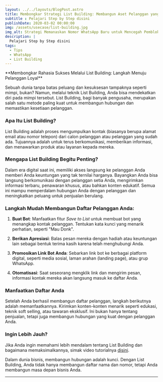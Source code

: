 ```yaml
---
layout: ../../layouts/BlogPost.astro
title: Membongkar Strategi List Building: Membangun Aset Pelanggan yang Loyal.
subtitle : Pelajari Step by Step disini
publishDate: 2020-03-02 00:00:00
img: /assets/usecase/list-building.jpg
img_alt: Strategi Memanaskan Nomor WhatsApp Baru untuk Mencegah Pemblokiran
description: |
  Pelajari Step by Step disini
tags:
  - Tips
  - WhatsApp
  - List Building
---
```

<p></p>
**Membongkar Rahasia Sukses Melalui List Building: Langkah Menuju Pelanggan Loyal**

Sebuah dunia tanpa batas peluang dan kesuksesan tampaknya seperti mimpi, bukan? Namun, melalui teknik List Building, Anda bisa mendekatkan diri pada mimpi tersebut. List Building, bagi banyak pengusaha, merupakan salah satu metode paling kuat untuk membangun hubungan dan memastikan kesetiaan pelanggan.

### **Apa Itu List Building?**

List Building adalah proses mengumpulkan kontak (biasanya berupa alamat email atau nomor telepon) dari calon pelanggan atau pelanggan yang sudah ada. Tujuannya adalah untuk terus berkomunikasi, memberikan informasi, dan menawarkan produk atau layanan kepada mereka.

### **Mengapa List Building Begitu Penting?**

Dalam era digital saat ini, memiliki akses langsung ke pelanggan Anda memberi Anda keuntungan yang tak ternilai harganya. Bayangkan Anda bisa langsung berkomunikasi dengan pelanggan setia Anda, mengirimkan informasi terbaru, penawaran khusus, atau bahkan konten edukatif. Semua ini mampu memperdalam hubungan Anda dengan pelanggan dan meningkatkan peluang untuk penjualan berulang.

### **Langkah Mudah Membangun Daftar Pelanggan Anda:**

1. **Buat Bot**: Manfaatkan fitur *Save to List* untuk membuat bot yang menangkap kontak pelanggan. Tentukan kata kunci yang menarik perhatian, seperti "Mau Donk".
   
2. **Berikan Apresiasi**: Balas pesan mereka dengan hadiah atau keuntungan lain sebagai bentuk terima kasih karena telah menghubungi Anda.
   
3. **Promosikan Link Bot Anda**: Sebarkan link bot ke berbagai platform digital, seperti media sosial, laman arahan (landing page), atau grup WhatsApp.
   
4. **Otomatisasi**: Saat seseorang mengklik link dan mengirim pesan, informasi kontak mereka akan langsung masuk ke daftar Anda.

### **Manfaatkan Daftar Anda**

Setelah Anda berhasil membangun daftar pelanggan, langkah berikutnya adalah memanfaatkannya. Kirimkan konten-konten menarik seperti edukasi, teknik soft selling, atau tawaran eksklusif. Ini bukan hanya tentang penjualan, tetapi juga membangun hubungan yang kuat dengan pelanggan Anda.

### **Ingin Lebih Jauh?**
Jika Anda ingin memahami lebih mendalam tentang List Building dan bagaimana memaksimalkannya, simak video tutorialnya [disini](https://youtu.be/DQ7wApJ4dxk).

Dalam dunia bisnis, membangun hubungan adalah kunci. Dengan List Building, Anda tidak hanya membangun daftar nama dan nomor, tetapi Anda membangun masa depan bisnis Anda.

---
